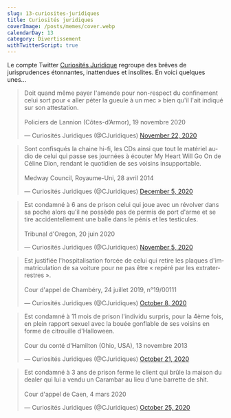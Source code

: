 ```yaml
---
slug: 13-curiosites-juridiques
title: Curiosités juridiques
coverImage: /posts/memes/cover.webp
calendarDay: 13
category: Divertissement
withTwitterScript: true
---
```


Le compte Twitter [Curiosités Juridique](https://twitter.com/CJuridiques) regroupe des brêves de jurisprudences étonnantes, inattendues et insolites.
En voici quelques unes...

<blockquote className="twitter-tweet">
  <p lang="fr" dir="ltr">
    Doit quand même payer l&#39;amende pour non-respect du confinement celui
    sort pour « aller péter la gueule à un mec » bien qu&#39;il l&#39;ait
    indiqué sur son attestation.
    <br />
    <br /> Policiers de Lannion (Côtes-d’Armor), 19 novembre 2020
  </p>
  &mdash; Curiosités Juridiques (@CJuridiques) <a href="https://twitter.com/CJuridiques/status/1330612315524362240?ref_src=twsrc%5Etfw">
    November 22, 2020
  </a>
</blockquote>

<blockquote className="twitter-tweet">
  <p lang="fr" dir="ltr">
    Sont confisqués la chaine hi-fi, les CDs ainsi que tout le matériel audio de
    celui qui passe ses journées à écouter My Heart Will Go On de Céline Dion,
    rendant le quotidien de ses voisins insupportable.
    <br />
    <br />
    Medway Council, Royaume-Uni, 28 avril 2014
  </p>
  &mdash; Curiosités Juridiques (@CJuridiques) <a href="https://twitter.com/CJuridiques/status/1335183332007669760?ref_src=twsrc%5Etfw">
    December 5, 2020
  </a>
</blockquote>

<blockquote className="twitter-tweet">
  <p lang="fr" dir="ltr">
    Est condamné à 6 ans de prison celui qui joue avec un révolver dans sa poche
    alors qu&#39;il ne possède pas de permis de port d&#39;arme et se tire
    accidentellement une balle dans le pénis et les testicules. <br />
    <br />
    Tribunal d&#39;Oregon, 20 juin 2020
  </p>
  &mdash; Curiosités Juridiques (@CJuridiques) <a href="https://twitter.com/CJuridiques/status/1324390392637411330?ref_src=twsrc%5Etfw">
    November 5, 2020
  </a>
</blockquote>

<blockquote className="twitter-tweet">
  <p lang="fr" dir="ltr">
    Est justifiée l&#39;hospitalisation forcée de celui qui retire les plaques
    d&#39;immatriculation de sa voiture pour ne pas être « repéré par les
    extraterrestres ».
    <br />
    <br />
    Cour d&#39;appel de Chambéry, 24 juillet 2019, n°19/00111
  </p>
  &mdash; Curiosités Juridiques (@CJuridiques) <a href="https://twitter.com/CJuridiques/status/1314146547844739072?ref_src=twsrc%5Etfw">
    October 8, 2020
  </a>
</blockquote>

<blockquote className="twitter-tweet">
  <p lang="fr" dir="ltr">
    Est condamné à 11 mois de prison l&#39;individu surpris, pour la 4ème fois,
    en plein rapport sexuel avec la bouée gonflable de ses voisins en forme de
    citrouille d&#39;Halloween.
    <br />
    <br />
    Cour du conté d&#39;Hamilton (Ohio, USA), 13 novembre 2013
  </p>
  &mdash; Curiosités Juridiques (@CJuridiques) <a href="https://twitter.com/CJuridiques/status/1318904402581872641?ref_src=twsrc%5Etfw">
    October 21, 2020
  </a>
</blockquote>

<blockquote className="twitter-tweet">
  <p lang="fr" dir="ltr">
    Est condamné à 3 ans de prison ferme le client qui brûle la maison du dealer
    qui lui a vendu un Carambar au lieu d&#39;une barrette de shit.
    <br />
    <br />
    Cour d&#39;appel de Caen, 4 mars 2020
  </p>
  &mdash; Curiosités Juridiques (@CJuridiques)
  <a href="https://twitter.com/CJuridiques/status/1320372373049180161?ref_src=twsrc%5Etfw">
    October 25, 2020
  </a>
</blockquote>
